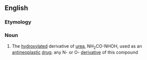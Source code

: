 ==English==

===Etymology===
{{prefix|hydroxy|urea|lang=en}}

===Noun===
{{wikipedia}}
{{en-noun|-|s}}

# {{lb|en|organic compound}} The [[hydroxylated]] derivative of [[urea]], NH<sub>2</sub>CO-NHOH, used as an [[antineoplastic]] [[drug]]; any N- or O- [[derivative]] of this compound